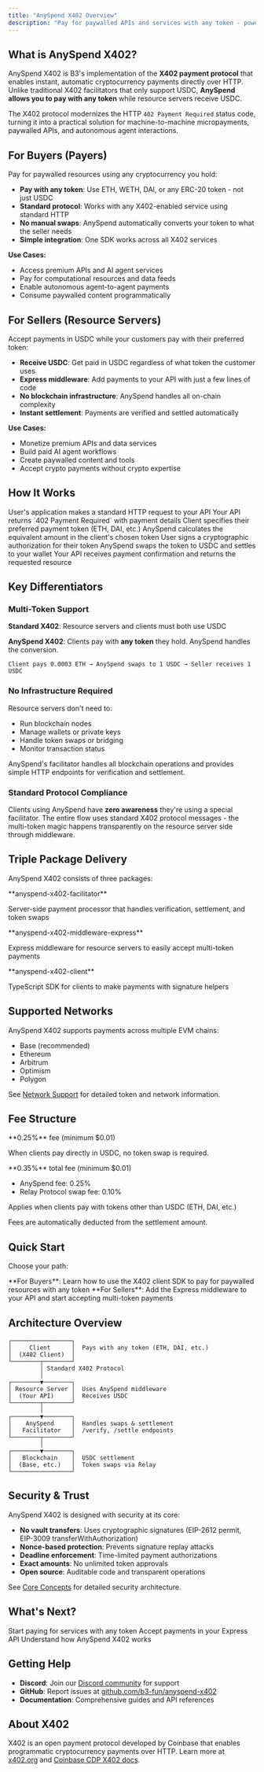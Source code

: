 ```yaml
---
title: "AnySpend X402 Overview"
description: "Pay for paywalled APIs and services with any token - powered by the X402 open payment protocol"
---
```


## What is AnySpend X402?

AnySpend X402 is B3's implementation of the **X402 payment protocol** that enables instant, automatic cryptocurrency payments directly over HTTP. Unlike traditional X402 facilitators that only support USDC, **AnySpend allows you to pay with any token** while resource servers receive USDC.

The X402 protocol modernizes the HTTP `402 Payment Required` status code, turning it into a practical solution for machine-to-machine micropayments, paywalled APIs, and autonomous agent interactions.

## For Buyers (Payers)

Pay for paywalled resources using any cryptocurrency you hold:

- **Pay with any token**: Use ETH, WETH, DAI, or any ERC-20 token - not just USDC
- **Standard protocol**: Works with any X402-enabled service using standard HTTP
- **No manual swaps**: AnySpend automatically converts your token to what the seller needs
- **Simple integration**: One SDK works across all X402 services

**Use Cases:**
- Access premium APIs and AI agent services
- Pay for computational resources and data feeds
- Enable autonomous agent-to-agent payments
- Consume paywalled content programmatically

## For Sellers (Resource Servers)

Accept payments in USDC while your customers pay with their preferred token:

- **Receive USDC**: Get paid in USDC regardless of what token the customer uses
- **Express middleware**: Add payments to your API with just a few lines of code
- **No blockchain infrastructure**: AnySpend handles all on-chain complexity
- **Instant settlement**: Payments are verified and settled automatically

**Use Cases:**
- Monetize premium APIs and data services
- Build paid AI agent workflows
- Create paywalled content and tools
- Accept crypto payments without crypto expertise

## How It Works

<Steps>
<Step title="Client Requests Resource">
User's application makes a standard HTTP request to your API
</Step>

<Step title="Payment Required">
Your API returns `402 Payment Required` with payment details
</Step>

<Step title="Token Preference">
Client specifies their preferred payment token (ETH, DAI, etc.)
</Step>

<Step title="AnySpend Quotes">
AnySpend calculates the equivalent amount in the client's chosen token
</Step>

<Step title="Client Signs Payment">
User signs a cryptographic authorization for their token
</Step>

<Step title="Automatic Settlement">
AnySpend swaps the token to USDC and settles to your wallet
</Step>

<Step title="Resource Delivered">
Your API receives payment confirmation and returns the requested resource
</Step>
</Steps>

## Key Differentiators

### Multi-Token Support

**Standard X402**: Resource servers and clients must both use USDC

**AnySpend X402**: Clients pay with **any token** they hold. AnySpend handles the conversion.

```
Client pays 0.0003 ETH → AnySpend swaps to 1 USDC → Seller receives 1 USDC
```

### No Infrastructure Required

Resource servers don't need to:
- Run blockchain nodes
- Manage wallets or private keys
- Handle token swaps or bridging
- Monitor transaction status

AnySpend's facilitator handles all blockchain operations and provides simple HTTP endpoints for verification and settlement.

### Standard Protocol Compliance

Clients using AnySpend have **zero awareness** they're using a special facilitator. The entire flow uses standard X402 protocol messages - the multi-token magic happens transparently on the resource server side through middleware.

## Triple Package Delivery

AnySpend X402 consists of three packages:

<CardGroup cols={3}>
<Card title="Facilitator" icon="server">
  **anyspend-x402-facilitator**

  Server-side payment processor that handles verification, settlement, and token swaps
</Card>

<Card title="Middleware" icon="plug">
  **anyspend-x402-middleware-express**

  Express middleware for resource servers to easily accept multi-token payments
</Card>

<Card title="Client SDK" icon="code">
  **anyspend-x402-client**

  TypeScript SDK for clients to make payments with signature helpers
</Card>
</CardGroup>

## Supported Networks

AnySpend X402 supports payments across multiple EVM chains:

- Base (recommended)
- Ethereum
- Arbitrum
- Optimism
- Polygon

See [Network Support](/anyspend/x402-network-support) for detailed token and network information.

## Fee Structure

<AccordionGroup>
<Accordion title="Direct USDC Payments">
**0.25%** fee (minimum $0.01)

When clients pay directly in USDC, no token swap is required.
</Accordion>

<Accordion title="Multi-Token Payments">
**0.35%** total fee (minimum $0.01)

- AnySpend fee: 0.25%
- Relay Protocol swap fee: 0.10%

Applies when clients pay with tokens other than USDC (ETH, DAI, etc.)
</Accordion>
</AccordionGroup>

Fees are automatically deducted from the settlement amount.

## Quick Start

Choose your path:

<CardGroup cols={2}>
<Card title="I want to pay for services" icon="wallet" href="/anyspend/x402-quickstart-buyers">
  **For Buyers**: Learn how to use the X402 client SDK to pay for paywalled resources with any token
</Card>

<Card title="I want to accept payments" icon="cash-register" href="/anyspend/x402-quickstart-sellers">
  **For Sellers**: Add the Express middleware to your API and start accepting multi-token payments
</Card>
</CardGroup>

## Architecture Overview

```
┌─────────────────┐
│     Client      │  Pays with any token (ETH, DAI, etc.)
│  (X402 Client)  │
└────────┬────────┘
         │ Standard X402 Protocol
         │
┌────────▼────────┐
│ Resource Server │  Uses AnySpend middleware
│  (Your API)     │  Receives USDC
└────────┬────────┘
         │
┌────────▼────────┐
│    AnySpend     │  Handles swaps & settlement
│   Facilitator   │  /verify, /settle endpoints
└────────┬────────┘
         │
┌────────▼────────┐
│   Blockchain    │  USDC settlement
│  (Base, etc.)   │  Token swaps via Relay
└─────────────────┘
```

## Security & Trust

AnySpend X402 is designed with security at its core:

- **No vault transfers**: Uses cryptographic signatures (EIP-2612 permit, EIP-3009 transferWithAuthorization)
- **Nonce-based protection**: Prevents signature replay attacks
- **Deadline enforcement**: Time-limited payment authorizations
- **Exact amounts**: No unlimited token approvals
- **Open source**: Auditable code and transparent operations

See [Core Concepts](/anyspend/x402-core-concepts) for detailed security architecture.

## What's Next?

<CardGroup cols={3}>
<Card title="Quickstart for Buyers" icon="rocket" href="/anyspend/x402-quickstart-buyers">
  Start paying for services with any token
</Card>

<Card title="Quickstart for Sellers" icon="money-bill" href="/anyspend/x402-quickstart-sellers">
  Accept payments in your Express API
</Card>

<Card title="Core Concepts" icon="book" href="/anyspend/x402-core-concepts">
  Understand how AnySpend X402 works
</Card>
</CardGroup>

## Getting Help

- **Discord**: Join our [Discord community](https://discord.gg/b3dotfun) for support
- **GitHub**: Report issues at [github.com/b3-fun/anyspend-x402](https://github.com/b3-fun/anyspend-x402)
- **Documentation**: Comprehensive guides and API references

## About X402

X402 is an open payment protocol developed by Coinbase that enables programmatic cryptocurrency payments over HTTP. Learn more at [x402.org](https://www.x402.org) and [Coinbase CDP X402 docs](https://docs.cdp.coinbase.com/x402/welcome).
